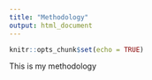 ```yaml
---
title: "Methodology"
output: html_document
---
```


```r
knitr::opts_chunk$set(echo = TRUE)
```

This is my methodology